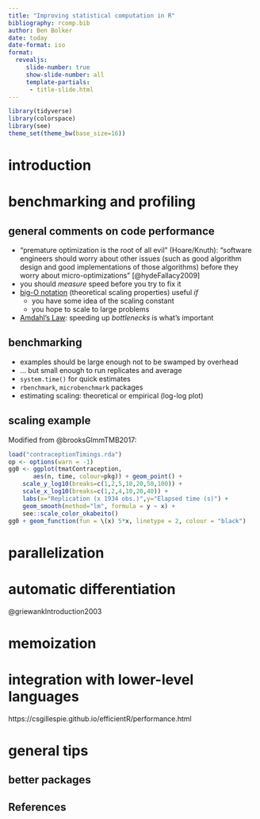 ```yaml
---
title: "Improving statistical computation in R"
bibliography: rcomp.bib
author: Ben Bolker
date: today
date-format: iso
format: 
  revealjs:
     slide-number: true
     show-slide-number: all
     template-partials:
      - title-slide.html
---
```


```r
library(tidyverse)
library(colorspace)
library(see)
theme_set(theme_bw(base_size=16))
```

# introduction

# benchmarking and profiling

## general comments on code performance

* "premature optimization is the root of all evil" (Hoare/Knuth): "software engineers should worry about other issues (such as good algorithm design and good implementations of those algorithms) before they worry about micro-optimizations" [@hydeFallacy2009]
* you should *measure* speed before you try to fix it
* [big-O notation](https://en.wikipedia.org/wiki/Big_O_notation) (theoretical scaling properties) useful *if*
   * you have some idea of the scaling constant
   * you hope to scale to large problems
* [Amdahl's Law](https://en.wikipedia.org/wiki/Amdahl%27s_law): speeding up *bottlenecks* is what's important

## benchmarking

* examples should be large enough not to be swamped by overhead
* ... but small enough to run replicates and average
* `system.time()` for quick estimates
* `rbenchmark`, `microbenchmark` packages 
* estimating scaling: theoretical or empirical (log-log plot)

## scaling example

Modified from @brooksGlmmTMB2017:

```r
load("contraceptionTimings.rda")
op <- options(warn = -1)
gg0 <- ggplot(tmatContraception,
       aes(n, time, colour=pkg)) + geom_point() +
    scale_y_log10(breaks=c(1,2,5,10,20,50,100)) +
    scale_x_log10(breaks=c(1,2,4,10,20,40)) +
    labs(x="Replication (x 1934 obs.)",y="Elapsed time (s)") +
    geom_smooth(method="lm", formula = y ~ x) +
    see::scale_color_okabeito()
gg0 + geom_function(fun = \(x) 5*x, linetype = 2, colour = "black")
```



# parallelization

# automatic differentiation

@griewankIntroduction2003

# memoization

# integration with lower-level languages

https://csgillespie.github.io/efficientR/performance.html

# general tips

## better packages

<!-- https://quarto.org/docs/presentations/revealjs/presenting.html -->

<!-- CC badge in title:
https://quarto.org/docs/journals/templates.html#template-partials
https://github.com/quarto-dev/quarto-cli/blob/main/src/resources/formats/revealjs/pandoc/title-slide.html -->


## References
